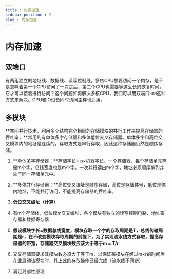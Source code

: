 ```yaml
---
title : 内存加速
sidebar_position : 2
slug : 内存加速
---
```

# 内存加速

## 双端口

有两组独立的地址线、数据线、读写控制线。多核CPU想要访问一个内存，是不是意味着第一个CPU访问了一次之后，第二个CPU也需要等这么长的恢复时间，它才可以接着进行访问？这个问题如何解决多核CPU，我们可以用双端口`RAM`这种方式来解决。CPU和IO设备同时访问主存也适用。

## 多模块

**空间并行技术，利用多个结构完全相同的存储模块的并行工作来提高存储器的吞吐率，**常用的有单体多字存储器和多体低位交叉存储器。单体多字和高位交叉模块内的地址是连续的，存取方式是串行存取，因此这种存储器仍然是顺序存储。

1. **单体多字存储器：**存储字长= n×机器字长。一个存储器，每个存储单元存储m个字，总线宽度也是m个字。一次并行读出m个字，地址必须顺序排列并处于同一存储单元中。

2. **多体并行存储器：**高位交叉编址是顺序存储，高位是存储体号，低位是体内地址，不能并行访问，不能提高存储器的吞吐率。

3. **低位交叉编址（计算）**

4. 有m个存储体，低位模m交叉编址，各个模块有独立的读写控制电路、地址寄存器和数据寄存器

5. **假设模块字长=数据总线宽度，模块存取一个字的存取周期是T，总线传输周期是r，**在不改变模块存取周期的前提下，**为了实现流水线方式存取**，提高存储器的带宽**，存储器交叉模块数应该大于等于m = T/r**

6. 交叉存储器要求其模块数必须大于等于m，以保证某模块在经过m×r的时间后在此启动该模块时，其上此的存取操作已经完成（流水线不间断）

7. 满足局部性原理